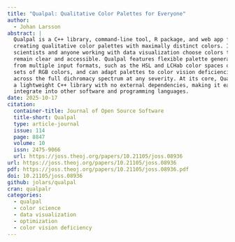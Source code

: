 ```yaml
---
title: "Qualpal: Qualitative Color Palettes for Everyone"
author:
  - Johan Larsson
abstract: |
  Qualpal is a C++ library, command-line tool, R package, and web app for
  creating qualitative color palettes with maximally distinct colors. It helps
  scientists and anyone working with data visualization choose colors that
  remain clear and accessible. Qualpal features flexible palette generation
  from multiple input formats, such as the HSL and LCHab color spaces or fixed
  sets of RGB colors, and can adapt palettes to color vision deficiencies (CVD)
  across the full dichromacy spectrum at any severity. At its core, Qualpal is
  a lightweight C++ library with no external dependencies, making it easy to
  integrate into other software and programming languages.
date: 2025-10-17
citation:
  container-title: Journal of Open Source Software
  title-short: Qualpal
  type: article-journal
  issue: 114
  page: 8847
  volume: 10
  issn: 2475-9066
  url: https://joss.theoj.org/papers/10.21105/joss.08936
url: https://joss.theoj.org/papers/10.21105/joss.08936
pdf: https://joss.theoj.org/papers/10.21105/joss.08936.pdf
doi: 10.21105/joss.08936
github: jolars/qualpal
cran: qualpalr
categories:
  - qualpal
  - color science
  - data visualization
  - optimization
  - color vision deficiency
---
```


